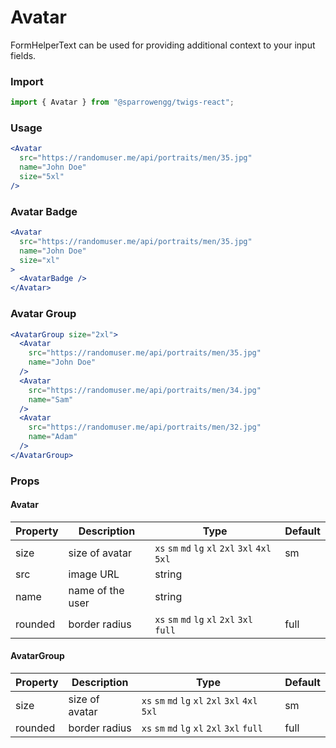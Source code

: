 # Avatar

FormHelperText can be used for providing additional context to your input fields. 

### Import

```jsx
import { Avatar } from "@sparrowengg/twigs-react";
```


### Usage 
```jsx live
<Avatar
  src="https://randomuser.me/api/portraits/men/35.jpg"
  name="John Doe"
  size="5xl"
/>
```

### Avatar Badge
```jsx live
<Avatar
  src="https://randomuser.me/api/portraits/men/35.jpg"
  name="John Doe"
  size="xl"
>
  <AvatarBadge />
</Avatar>
```

### Avatar Group
```jsx live
<AvatarGroup size="2xl">
  <Avatar
    src="https://randomuser.me/api/portraits/men/35.jpg"
    name="John Doe"
  />
  <Avatar
    src="https://randomuser.me/api/portraits/men/34.jpg"
    name="Sam"
  />
  <Avatar
    src="https://randomuser.me/api/portraits/men/32.jpg"
    name="Adam"
  />
</AvatarGroup>
```

### Props

#### Avatar
| Property       | Description                                | Type                               | Default |
|----------------|--------------------------------------------|------------------------------------|----------|
| size           | size of avatar                             | `xs` `sm` `md` `lg` `xl` `2xl` `3xl` `4xl` `5xl`     | sm       |
| src            | image URL                                  | string                             |          |
| name           | name of the user                           | string                             |          |
| rounded        | border radius                              | `xs` `sm` `md` `lg` `xl` `2xl` `3xl` `full`        | full     |


#### AvatarGroup
| Property       | Description                          | Type                             | Default |
|----------------|--------------------------------------|----------------------------------|---------|
| size           | size of avatar                       | `xs` `sm` `md` `lg` `xl` `2xl` `3xl` `4xl` `5xl`   | sm      |
| rounded        | border radius                        | `xs` `sm` `md` `lg` `xl` `2xl` `3xl` `full`      | full    |
